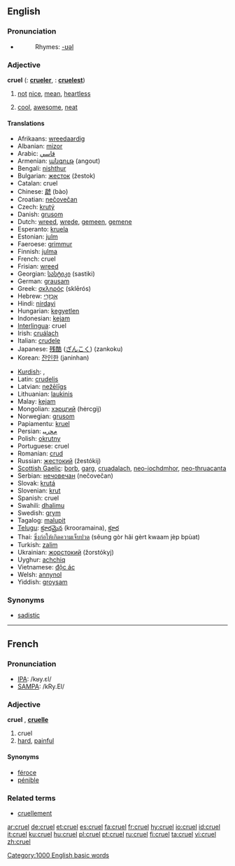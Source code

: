 ==English==

===Pronunciation===
*{{audio|en-us-cruel.ogg|Audio (US)}}
*:Rhymes: [[Rhymes:English:-ʊəl|-ʊəl]]

===Adjective===
'''cruel'''  ({{compar}}: '''[[crueler]]''', {{superl}}: '''[[cruelest]]''')

# [[not]] [[nice]], [[mean]], [[heartless]]
# {{slang}} [[cool]], [[awesome]], [[neat]]

====Translations====
{{top}}
*Afrikaans: [[wreedaardig]]
*Albanian: [[mizor]]
*Arabic: [[قاسي]]
*Armenian: [[անգութ]] (angout)
*Bengali: [[nishthur]]
*Bulgarian: [[жесток]] (žestok)
*Catalan: cruel
*Chinese: [[虣]] (bào)
*Croatian: [[nečovečan]]
*Czech: [[krutý]] {{m}}
*Danish: [[grusom]]
*Dutch: [[wreed]], [[wrede]], [[gemeen]], [[gemene]]
*Esperanto: [[kruela]]
*Estonian: [[julm]]
*Faeroese: [[grimmur]]
*Finnish: [[julma]]
*French: cruel
*Frisian: [[wreed]]
*Georgian: [[სასტიკი]] (sastiki)
*German: [[grausam]]
*Greek: [[σκληρός]] (sklērós)
*Hebrew: [[אַכְזָרִי]]
*Hindi: [[nirdayi]]
*Hungarian: [[kegyetlen]]
*Indonesian: [[kejam]]
*[[Interlingua]]: cruel
*Irish: [[cruálach]]
*Italian: [[crudele]]
*Japanese: [[残酷]] ([[ざんこく]]) (zankoku)
*Korean: [[잔인한]] (janinhan)
{{mid}}
*[[Kurdish]]: {{trad|ku|zalim}}, {{trad|ku|bêrehm}}
*Latin: [[crudelis]]
*Latvian: [[nežēlīgs]]
*Lithuanian: [[laukinis]]
*Malay: [[kejam]]
*Mongolian: [[хэрцгий]] (hėrcgij)
*Norwegian: [[grusom]]
*Papiamentu: [[kruel]]
*Persian: [[ﻡﺤﺭﻴﺒ]]
*Polish: [[okrutny]]
*Portuguese: cruel
*Romanian: [[crud]]
*Russian: [[жестокий]] (žestókij)
*[[Scottish Gaelic]]: [[borb]], [[garg]], [[cruadalach]], [[neo-iochdmhor]], [[neo-thruacanta]]
*Serbian: [[нечовечан]] (nečovečan)
*Slovak: [[krutá]]
*Slovenian: [[krut]]
*Spanish: cruel
*Swahili: [[dhalimu]]
*Swedish: [[grym]]
*Tagalog: [[malupit]]
*[[Telugu]]: [[క్రూరమైన]] (krooramaina), [[క్రూర]]
*Thai: [[ซึ่งก่อให้เกิดความเจ็บปวด]] (sêung gòr hâi gèrt kwaam jèp bpùat)
*Turkish: [[zalim]]
*Ukrainian: [[жорстокий]] (žorstókyj)
*Uyghur: [[achchiq]]
*Vietnamese: [[độc ác]]
*Welsh: [[annynol]]
*Yiddish: [[groysam]]
{{bottom}}

===Synonyms===
*[[sadistic]]

----
==French==

===Pronunciation===
*[[w:IPA|IPA]]: /kʁy.ɛl/
*[[w:SAMPA|SAMPA]]: /kRy.El/

===Adjective===
{{fr-infl-adj|sm=cruel|sf=cruelle|pm=cruels|pf=cruelles|smp=kʁy.ɛl|sfp=kʁy.ɛl|pmp=kʁy.ɛl|pfp=kʁy.ɛl}}
'''cruel''' {{m}}, '''[[cruelle]]''' {{f}}

# cruel
# [[hard]], [[painful]]

====Synonyms====
*[[féroce]]
*[[pénible]]

===Related terms===
*[[cruellement]]

[[Category:1000 English basic words]]

[[ar:cruel]]
[[de:cruel]]
[[et:cruel]]
[[es:cruel]]
[[fa:cruel]]
[[fr:cruel]]
[[hy:cruel]]
[[io:cruel]]
[[id:cruel]]
[[it:cruel]]
[[ku:cruel]]
[[hu:cruel]]
[[pl:cruel]]
[[pt:cruel]]
[[ru:cruel]]
[[fi:cruel]]
[[ta:cruel]]
[[vi:cruel]]
[[zh:cruel]]